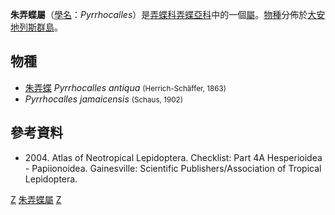 {{NoteTA
|G1=Butterfly
}}
{{Automatic Taxobox
| taxon = Pyrrhocalles
| authority = Mabille, 1904
| type_species = [[朱弄蝶|朱弄蝶]]<br />''Pamphila antiqua''
| type_species_authority = (Herrich-Schäffer, 1863)
| subdivision_ranks = [[物種|物種]]
| subdivision = 共2種，詳見正文。
| synonyms =
}}

'''朱弄蝶屬'''（[[學名|學名]]：''Pyrrhocalles''）是[[弄蝶科|弄蝶科]][[弄蝶亞科|弄蝶亞科]]中的一個[[屬|屬]]。[[物種|物種]]分佈於[[大安地列斯群島|大安地列斯群島]]。

== 物種 ==
* [[朱弄蝶|朱弄蝶]] ''Pyrrhocalles antiqua'' <small>(Herrich-Schäffer, 1863)</small>
* ''Pyrrhocalles jamaicensis'' <small>(Schaus, 1902)</small>

== 參考資料 ==
{{reflist}}
* {{aut|Lamas G ed.}} 2004. Atlas of Neotropical Lepidoptera. Checklist: Part 4A Hesperioidea - Papiionoidea. Gainesville: Scientific Publishers/Association of Tropical Lepidoptera.

{{Commons category|Pyrrhocalles}}

{{taxonbar}}
[[Category:_1904年描述的分类群|Z]]
[[Category:朱弄蝶屬|]]
[[Category:弄蝶族|Z]]